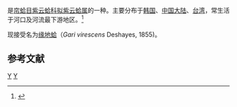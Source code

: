 {{noteTA
|T=zh-cn:缘紫蛤; zh-tw:枯葉紫雲蛤;
|1=zh-cn:缘紫蛤; zh-tw:枯葉紫雲蛤;
}}
{{Speciesbox
| taxon = Psammotaea virescens
| binomial_authority = (Deshayes, 1855)
}}
{{地区用词4|start=学名：''{{lang|la|Psammotaea virescens}}''|cn=缘紫蛤|tw=枯葉紫雲蛤|as=称}}是[[帘蛤目|帘蛤目]][[紫云蛤科|紫云蛤科]][[拟紫云蛤属|拟紫云蛤属]]的一种。主要分布于[[韩国|韩国]]、[[中国大陆|中国大陆]]、[[台湾|台湾]]，常生活于河口及河流最下游地区。<ref>{{cite web|url=http://shell.sinica.edu.tw/chinese/shellbase_detail.php?science_no=2612|title=国际贝库：缘紫蛤|publisher=台湾贝类资料库|accessdate=2009-08-11|archive-date=2016-03-04|archive-url=https://web.archive.org/web/20160304110225/http://shell.sinica.edu.tw/chinese/shellbase_detail.php?science_no=2612|dead-url=no}}</ref>

现接受名为[[缘地蛤|缘地蛤]]（''Gari virescens'' Deshayes, 1855)。

== 参考文献 ==
{{reflist}}

{{taxonbar}}
[[Category:_1855年描述的动物|Y]]
[[Category:拟紫云蛤属|Y]]